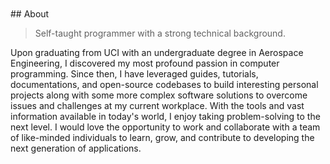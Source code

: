 <br>
<br>
## About

> Self-taught programmer with a strong technical background.

Upon graduating from UCI with an undergraduate degree in Aerospace Engineering, 
I discovered my most profound passion in computer programming. 
Since then, I have leveraged guides, tutorials, documentations, 
and open-source codebases to build interesting personal projects along with 
some more complex software solutions to overcome issues and challenges at my current workplace. 
With the tools and vast information available in today's world, I enjoy taking problem-solving to the next level. 
I would love the opportunity to work and collaborate with a team of like-minded individuals 
to learn, grow, and contribute to developing the next generation of applications. 